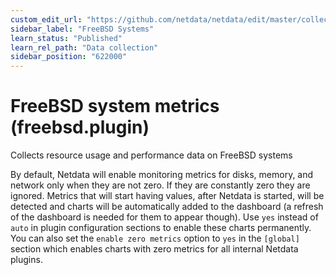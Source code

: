 ```yaml
---
custom_edit_url: "https://github.com/netdata/netdata/edit/master/collectors/freebsd.plugin/README.md"
sidebar_label: "FreeBSD Systems"
learn_status: "Published"
learn_rel_path: "Data collection"
sidebar_position: "622000"
---
```



# FreeBSD system metrics (freebsd.plugin)

Collects resource usage and performance data on FreeBSD systems

By default, Netdata will enable monitoring metrics for disks, memory, and network only when they are not zero. If they are constantly zero they are ignored. Metrics that will start having values, after Netdata is started, will be detected and charts will be automatically added to the dashboard (a refresh of the dashboard is needed for them to appear though). Use `yes` instead of `auto` in plugin configuration sections to enable these charts permanently. You can also set the `enable zero metrics` option to `yes` in the `[global]` section which enables charts with zero metrics for all internal Netdata plugins.



